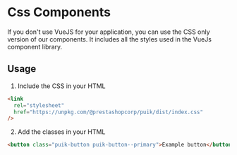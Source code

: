 
<Meta title="Docs/Css Components" />

# Css Components

If you don't use VueJS for your application, you can use the CSS only version of our components. It includes all the
styles used in the VueJs component library.

## Usage

1. Include the CSS in your HTML

```html
<link
  rel="stylesheet"
  href="https://unpkg.com/@prestashopcorp/puik/dist/index.css"
/>
```

2. Add the classes in your HTML

```html
<button class="puik-button puik-button--primary">Example button</button>
```
